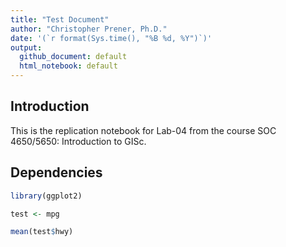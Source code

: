```yaml
---
title: "Test Document"
author: "Christopher Prener, Ph.D."
date: '(`r format(Sys.time(), "%B %d, %Y")`)'
output: 
  github_document: default
  html_notebook: default 
---
```


## Introduction
This is the replication notebook for Lab-04 from the course SOC 4650/5650: Introduction to GISc. 

## Dependencies

```r
library(ggplot2)
```

```r
test <- mpg
```

```r
mean(test$hwy)
```

